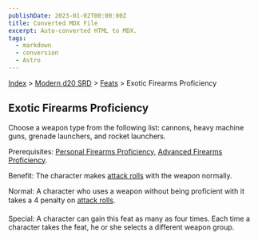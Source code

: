 ```yaml
---
publishDate: 2023-01-02T00:00:00Z
title: Converted MDX File
excerpt: Auto-converted HTML to MDX.
tags:
  - markdown
  - conversion
  - Astro
---
```






[Index](-index) > [Modern d20 SRD](modern-d20-srd-index) > [Feats](modern-d20-srd-feats-index) > Exotic Firearms Proficiency




## Exotic Firearms Proficiency


Choose a weapon type from the following list: cannons, heavy machine guns, grenade launchers, and rocket launchers.


Prerequisites: [Personal
  Firearms Proficiency,](modern-d20-srd-feats-personal-firearms-proficiency) [Advanced
  Firearms Proficiency](modern-d20-srd-feats-advanced-firearms-proficiency).


Benefit: The character makes [attack
  rolls](modern-d20-srd-combat-attack-roll) with the weapon normally.


Normal: A character who uses a weapon without being proficient with it takes a 4 penalty on [attack
  rolls](modern-d20-srd-combat-attack-roll).


Special: A character can gain this feat as many as four times. Each time a character takes the feat, he or she selects a different weapon group.




